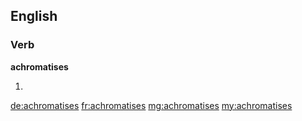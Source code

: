 ==English==

===Verb===
'''achromatises'''

# {{third-person singular of|achromatise}}

[[de:achromatises]]
[[fr:achromatises]]
[[mg:achromatises]]
[[my:achromatises]]